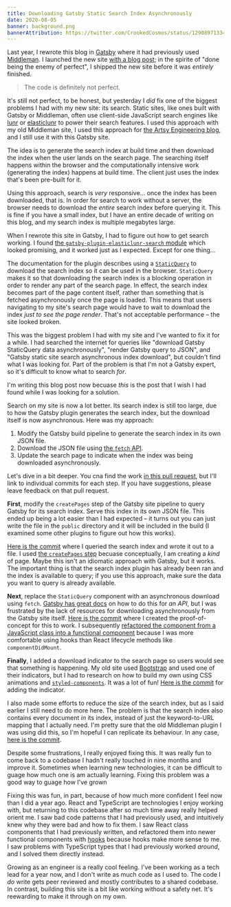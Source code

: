 ```yaml
---
title: Downloading Gatsby Static Search Index Asynchronously
date: 2020-08-05
banner: background.png
bannerAttribution: https://twitter.com/CrookedCosmos/status/1290897133474844673
---
```


Last year, I rewrote this blog in [Gatsby](https://www.gatsbyjs.org) where it had previously used [Middleman](https://middlemanapp.com). I launched the new site [with a blog post](/blog/gatsby-for-great-good/); in the spirite of "done being the enemy of perfect", I shipped the new site before it was _entirely_ finished.

> The code is definitely not perfect.

It's still not perfect, to be honest, but yesterday I _did_ fix one of the biggest problems I had with my new site: its search. Static sites, like ones built with Gatsby or Middleman, often use client-side JavaScript search engines like [lunr](https://lunrjs.com) or [elasticlunr](http://elasticlunr.com) to power their search features. I used this approach with my old Middleman site, I used this approach for [the Artsy Engineering blog](https://github.com/artsy/artsy.github.io/pull/332), and I still use it with this Gatsby site.

The idea is to generate the search index at build time and then download the index when the user lands on the search page. The searching itself happens within the browser and the computationally intensive work (generating the index) happens at build time. The client just uses the index that's been pre-built for it.

Using this approach, search is _very_ responsive... once the index has been downloaded, that is. In order for search to work without a server, the browser needs to download the _entire_ search index before querying it. This is fine if you have a small index, but I have an entire decade of writing on this blog, and my search index is multiple megabytes large.

When I rewrote this site in Gatsby, I had to figure out how to get search working. I found [the `gatsby-plugin-elasticlunr-search` module](https://github.com/andrew-codes/gatsby-plugin-elasticlunr-search) which looked promising, and it worked just as I expected. Except for one thing...

The documentation for the plugin describes using a [`StaticQuery`](https://www.gatsbyjs.org/docs/static-query/) to download the search index so it can be used in the browser. `StaticQuery` makes it so that downloading the search index is a blocking operation in order to render any part of the search page. In effect, the search index becomes part of the page content itself, rather than something that is fetched asynchronously once the page is loaded. This means that users navigating to my site's search page would have to wait to download the index _just to see the page render_. That's not acceptable performance – the site looked broken.

This was the biggest problem I had with my site and I've wanted to fix it for a while. I had searched the internet for queries like "download Gatsby StaticQuery data asynchronously", "render Gatsby query to JSON", and "Gatsby static site search asynchronous index download", but couldn't find what I was looking for. Part of the problem is that I'm not a Gatsby expert, so it's difficult to know what to search _for_.

I'm writing this blog post now becuase _this_ is the post that I wish I had found while I was looking for a solution.

Search on my site is now a lot better. Its search index is still too large, due to how the Gatsby plugin generates the search index, but the download itself is now asynchronous. Here was my approach:

1. Modify the Gatsby build pipeline to generate the search index in its own JSON file.
2. Download the JSON file using [the `fetch` API](https://developer.mozilla.org/en-US/docs/Web/API/Fetch_API).
3. Update the search page to indicate when the index was being downloaded asynchronously.

Let's dive in a bit deeper. You cna find the work [in this pull request](https://github.com/ashfurrow/blog/pull/424), but I'll link to individual commits for each step. If you have suggestions, please leave feedback on that pull request.

**First**, modify the `createPages` step of the Gatsby site pipeline to query Gatsby for its search index. Serve this index in its own JSON file. This ended up being a lot easier than I had expected – it turns out you can just write the file in the `public` directory and it will be included in the build (I examined some other plugins to figure out how this works).

[Here is the commit](https://github.com/ashfurrow/blog/pull/424/commits/90bd5142f2f807df0fb629ce1606246b773e0ea1) where I queried the search index and wrote it out to a file. I used [the `createPages` step](https://www.gatsbyjs.org/docs/node-apis/#createPages) becuase conceptually, I am creating a _kind_ of page. Maybe this isn't an idiomatic approach with Gatsby, but it works. The important thing is that the search index plugin has already been ran and the index is available to query; if you use this approach, make sure the data you want to query is already available.

**Next**, replace the `StaticQuery` component with an asynchronous download using `fetch`. [Gatsby has great docs](https://www.gatsbyjs.org/docs/data-fetching/) on how to do this for _an API_, but I was frustrated by the lack of resources for downloading asynchronously from the Gatsby site itself. [Here is the commit](https://github.com/ashfurrow/blog/pull/424/commits/bbb3e9ee67ea73d31bbed161b2c8cf1185047d39?diff=unified&w=1) where I created the proof-of-concept for this to work. I subsequently [refactored the component from a JavaScript class into a functional component](https://github.com/ashfurrow/blog/pull/424/commits/a9fd0437e94ee94503910141ba459cb9abc9eb4a?diff=unified&w=1) because I was more comfortable using hooks than React lifecycle methods like `componentDidMount`.

**Finally**, I added a download indicator to the search page so users would see that something is happening. My old site used [Bootstrap](https://getbootstrap.com) and used one of their indicators, but I had to research on how to build my own using CSS animations and [`styled-components`](https://styled-components.com). It was a lot of fun! [Here is the commit](https://github.com/ashfurrow/blog/pull/424/commits/218a171bc2ef3f4e8e29b174dc0497672503a604?diff=unified&w=1) for adding the indicator.

I also made some efforts to reduce the size of the search index, but as I said earlier I still need to do more here. The problem is that the search index also contains every document _in_ its index, instead of just the keyword-to-URL mapping that I actually need. I'm pretty sure that the old Middleman plugin I was using did this, so I'm hopeful I can replicate its behaviour. In any case, [here is the commit](https://github.com/ashfurrow/blog/pull/424/commits/befa8c6e0206803292561b11383c8e7637735cdc).

Despite some frustrations, I really enjoyed fixing this. It was really fun to come back to a codebase I hadn't really touched in nine months and improve it. Sometimes when learning new technologies, it can be difficult to guage how much one is am actually learning. Fixing this problem was a good way to guage how I've grown

Fixing this was fun, in part, because of how much more confident I feel now than I did a year ago. React and TypeScript are technologies I enjoy working with, but returning to this codebase after so much time away really helped orient me. I saw bad code patterns that I had previously used, and intuitively knew why they were bad and how to fix them. I saw React class components that I had previously written, and refactored them into newer functional components with [hooks](https://reactjs.org/docs/hooks-intro.html) because hooks make more sense to me. I saw problems with TypeScript types that I had previously worked _around_, and I solved them directly instead.

Growing as an engineer is a really cool feeling. I've been working as a tech lead for a year now, and I don't write as much code as I used to. The code I _do_ write gets peer reviewed and mostly contributes to a shared codebase. In contrast, building this site is a bit like working without a safety net. It's reewarding to make it through on my own.
